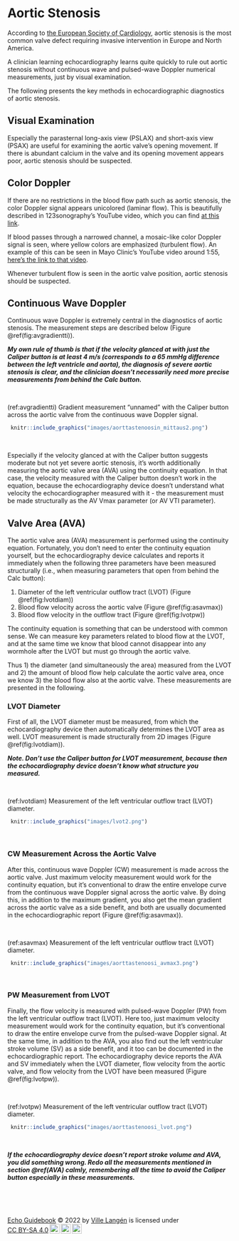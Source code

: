 # Aortic Stenosis

According to [the European Society of Cardiology](https://academic.oup.com/eurheartj/article/43/7/561/6358470), aortic stenosis is the most common valve defect requiring invasive intervention in Europe and North America.

A clinician learning echocardiography learns quite quickly to rule out aortic stenosis without continuous wave and pulsed-wave Doppler numerical measurements, just by visual examination.

The following presents the key methods in echocardiographic diagnostics of aortic stenosis.

## Visual Examination

Especially the parasternal long-axis view (PSLAX) and short-axis view (PSAX) are useful for examining the aortic valve's opening movement. If there is abundant calcium in the valve and its opening movement appears poor, aortic stenosis should be suspected.

## Color Doppler

If there are no restrictions in the blood flow path such as aortic stenosis, the color Doppler signal appears unicolored (laminar flow). This is beautifully described in 123sonography's YouTube video, which you can find [at this link](https://www.youtube.com/watch?v=uJ5mtdqo1So).

If blood passes through a narrowed channel, a mosaic-like color Doppler signal is seen, where yellow colors are emphasized (turbulent flow). An example of this can be seen in Mayo Clinic's YouTube video around 1:55, [here's the link to that video](https://www.youtube.com/watch?v=tDloJNmdhuk).

Whenever turbulent flow is seen in the aortic valve position, aortic stenosis should be suspected.

## Continuous Wave Doppler

Continuous wave Doppler is extremely central in the diagnostics of aortic stenosis. The measurement steps are described below (Figure \@ref(fig:avgradientti)).

***My own rule of thumb is that if the velocity glanced at with just the Caliper button is at least 4 m/s (corresponds to a 65 mmHg difference between the left ventricle and aorta), the diagnosis of severe aortic stenosis is clear, and the clinician doesn't necessarily need more precise measurements from behind the Calc button.***



<br />

(ref:avgradientti) Gradient measurement "unnamed" with the Caliper button across the aortic valve from the continuous wave Doppler signal.

```r
 knitr::include_graphics("images/aorttastenoosin_mittaus2.png")
```
<br />

Especially if the velocity glanced at with the Caliper button suggests moderate but not yet severe aortic stenosis, it's worth additionally measuring the aortic valve area (AVA) using the continuity equation. In that case, the velocity measured with the Caliper button doesn't work in the equation, because the echocardiography device doesn't understand what velocity the echocardiographer measured with it - the measurement must be made structurally as the AV Vmax parameter (or AV VTI parameter).







## Valve Area (AVA){#AVA}

The aortic valve area (AVA) measurement is performed using the continuity equation. Fortunately, you don't need to enter the continuity equation yourself, but the echocardiography device calculates and reports it immediately when the following three parameters have been measured structurally (i.e., when measuring parameters that open from behind the Calc button):

1. Diameter of the left ventricular outflow tract (LVOT) (Figure \@ref(fig:lvotdiam))
2. Blood flow velocity across the aortic valve (Figure \@ref(fig:asavmax))
3. Blood flow velocity in the outflow tract (Figure \@ref(fig:lvotpw))

The continuity equation is something that can be understood with common sense. We can measure key parameters related to blood flow at the LVOT, and at the same time we know that blood cannot disappear into any wormhole after the LVOT but must go through the aortic valve.

Thus 1) the diameter (and simultaneously the area) measured from the LVOT and 2) the amount of blood flow help calculate the aortic valve area, once we know 3) the blood flow also at the aortic valve. These measurements are presented in the following.

### LVOT Diameter

First of all, the LVOT diameter must be measured, from which the echocardiography device then automatically determines the LVOT area as well. LVOT measurement is made structurally from 2D images (Figure \@ref(fig:lvotdiam)).

***Note. Don't use the Caliper button for LVOT measurement, because then the echocardiography device doesn't know what structure you measured.*** 


<br />

(ref:lvotdiam) Measurement of the left ventricular outflow tract (LVOT) diameter.

```r
 knitr::include_graphics("images/lvot2.png")
```

<br />


### CW Measurement Across the Aortic Valve


After this, continuous wave Doppler (CW) measurement is made across the aortic valve. Just maximum velocity measurement would work for the continuity equation, but it's conventional to draw the entire envelope curve from the continuous wave Doppler signal across the aortic valve. By doing this, in addition to the maximum gradient, you also get the mean gradient across the aortic valve as a side benefit, and both are usually documented in the echocardiographic report (Figure \@ref(fig:asavmax)).


<br />

(ref:asavmax) Measurement of the left ventricular outflow tract (LVOT) diameter.

```r
 knitr::include_graphics("images/aorttastenoosi_avmax3.png")
```

<br />


### PW Measurement from LVOT


Finally, the flow velocity is measured with pulsed-wave Doppler (PW) from the left ventricular outflow tract (LVOT). Here too, just maximum velocity measurement would work for the continuity equation, but it's conventional to draw the entire envelope curve from the pulsed-wave Doppler signal. At the same time, in addition to the AVA, you also find out the left ventricular stroke volume (SV) as a side benefit, and it too can be documented in the echocardiographic report. The echocardiography device reports the AVA and SV immediately when the LVOT diameter, flow velocity from the aortic valve, and flow velocity from the LVOT have been measured (Figure \@ref(fig:lvotpw)).




<br />

(ref:lvotpw) Measurement of the left ventricular outflow tract (LVOT) diameter.

```r
 knitr::include_graphics("images/aorttastenoosi_lvot.png")
```

<br />


***If the echocardiography device doesn't report stroke volume and AVA, you did something wrong. Redo all the measurements mentioned in section \@ref(AVA) calmly, remembering all the time to avoid the Caliper button especially in these measurements.***



<br/>
<br/>
<br/>
<p xmlns:cc="http://creativecommons.org/ns#" xmlns:dct="http://purl.org/dc/terms/"><a property="dct:title" rel="cc:attributionURL" href="https://ukg-opas.netlify.app/">Echo Guidebook</a> © 2022 by <a rel="cc:attributionURL dct:creator" property="cc:attributionName" href="https://www.linkedin.com/in/ville-langen/">Ville Langén</a> is licensed under <a href="https://creativecommons.org/licenses/by-sa/4.0/?ref=chooser-v1" target="_blank" rel="license noopener noreferrer" style="display:inline-block;">CC BY-SA 4.0<img style="height:22px!important;margin-left:3px;vertical-align:text-bottom;" src="https://mirrors.creativecommons.org/presskit/icons/cc.svg?ref=chooser-v1" alt=""><img style="height:22px!important;margin-left:3px;vertical-align:text-bottom;" src="https://mirrors.creativecommons.org/presskit/icons/by.svg?ref=chooser-v1" alt=""><img style="height:22px!important;margin-left:3px;vertical-align:text-bottom;" src="https://mirrors.creativecommons.org/presskit/icons/sa.svg?ref=chooser-v1" alt=""></a></p>


          
